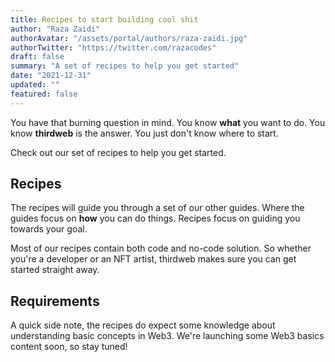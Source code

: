 ```yaml
---
title: Recipes to start building cool shit
author: "Raza Zaidi"
authorAvatar: "/assets/portal/authors/raza-zaidi.jpg"
authorTwitter: "https://twitter.com/razacodes"
draft: false
summary: "A set of recipes to help you get started" 
date: "2021-12-31"
updated: ""
featured: false
---
```


You have that burning question in mind. You know **what** you want to do. You know **thirdweb** is the answer. You just don't know where to start.

Check out our set of recipes to help you get started. 

## Recipes
The recipes will guide you through a set of our other guides. Where the guides focus on **how** you can do things. Recipes focus on guiding you towards your goal.

Most of our recipes contain both code and no-code solution. So whether you're a developer or an NFT artist, thirdweb makes sure you can get started straight away.

## Requirements
A quick side note, the recipes do expect some knowledge about understanding basic concepts in Web3. We're launching some Web3 basics content soon, so stay tuned!

<MdxNavigation>
  <MdxNavigationItem
    href="/learn/modules/pack"
    title="Pack"
  />
  <MdxNavigationItem
    href="/learn/recipes/nft-token-marketplace"
    title="Sell YOUR NFTs in YOUR coins on YOUR marketplace"
    next
  />
</MdxNavigation>